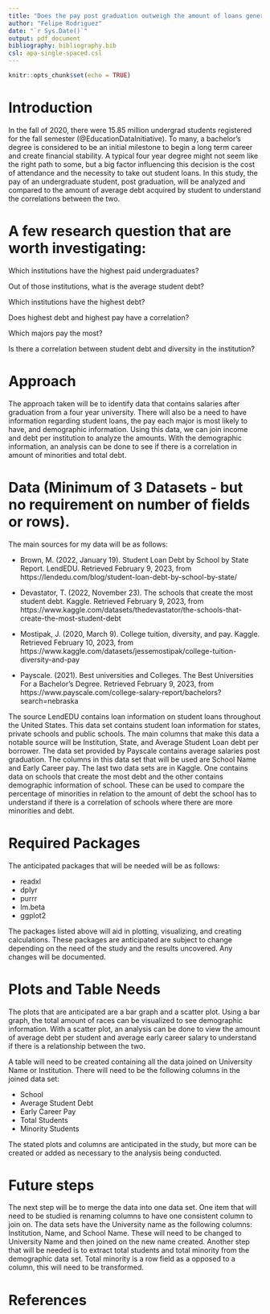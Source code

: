 ```yaml
---
title: "Does the pay post graduation outweigh the amount of loans generated?"
author: "Felipe Rodriguez"
date: "`r Sys.Date()`"
output: pdf_document
bibliography: bibliography.bib
csl: apa-single-spaced.csl
---
```


```r
knitr::opts_chunk$set(echo = TRUE)
```

# Introduction

In the fall of 2020, there were 15.85 million undergrad students registered for the fall semester (@EducationDataInitiative). To many, a bachelor's degree is considered to be an initial milestone to begin a long term career and create financial stability. A typical four year degree might not seem like the right path to some, but a big factor influencing this decision is the cost of attendance and the necessity to take out student loans. In this study, the pay of an undergraduate student, post graduation, will be analyzed and compared to the amount of average debt acquired by student to understand the correlations between the two.  


# A few research question that are worth investigating:  

Which institutions have the highest paid undergraduates?  

Out of those institutions, what is the average student debt?  

Which institutions have the highest debt? 

Does highest debt and highest pay have a correlation?

Which majors pay the most?

Is there a correlation between student debt and diversity in the institution?  


# Approach  

The approach taken will be to identify data that contains salaries after graduation from a four year university. There will also be a need to have information regarding student loans, the pay each major is most likely to have, and demographic information. Using this data, we can join income and debt per institution to analyze the amounts. With the demographic information, an analysis can be done to see if there is a correlation in amount of minorities and total debt. 

# Data  (Minimum of 3 Datasets - but no requirement on number of fields or rows). 

The main sources for my data will be as follows:  

* Brown, M. (2022, January 19). Student Loan Debt by School by State Report. LendEDU. Retrieved February 9, 2023, from https://lendedu.com/blog/student-loan-debt-by-school-by-state/ 

* Devastator, T. (2022, November 23). The schools that create the most student debt. Kaggle. Retrieved February 9, 2023, from https://www.kaggle.com/datasets/thedevastator/the-schools-that-create-the-most-student-debt 

* Mostipak, J. (2020, March 9). College tuition, diversity, and pay. Kaggle. Retrieved February 10, 2023, from https://www.kaggle.com/datasets/jessemostipak/college-tuition-diversity-and-pay 

* Payscale. (2021). Best universities and Colleges. The Best Universities For a Bachelor’s Degree. Retrieved February 9, 2023, from https://www.payscale.com/college-salary-report/bachelors?search=nebraska 

The source LendEDU contains loan information on student loans throughout the United States. This data set contains student loan information for states, private schools and public schools. The main columns that make this data a notable source will be Institution, State, and Average Student Loan debt per borrower. The data set provided by Payscale contains average salaries post graduation. The columns in this data set that will be used are School Name and Early Career pay. The last two data sets are in Kaggle. One contains data on schools that create the most debt and the other contains demographic information of school. These can be used to compare the percentage of minorities in relation to the amount of debt the school has to understand if there is a correlation of schools where there are more minorities and debt.


# Required Packages

The anticipated packages that will be needed will be as follows: 

* readxl
* dplyr
* purrr
* lm.beta
* ggplot2 

The packages listed above will aid in plotting, visualizing, and creating calculations. These packages are anticipated are subject to change depending on the need of the study and the results uncovered. Any changes will be documented.

# Plots and Table Needs

The plots that are anticipated are a bar graph and a scatter plot. Using a bar graph, the total amount of races can be visualized to see demographic information. With a scatter plot, an analysis can be done to view the amount of average debt per student and average early career salary to understand if there is a relationship between the two.  

A table will need to be created containing all the data joined on University Name or Institution. There will need to be the following columns in the joined data set:

* School
* Average Student Debt
* Early Career Pay
* Total Students
* Minority Students

The stated plots and columns are anticipated in the study, but more can be created or added as necessary to the analysis being conducted. 

# Future steps

The next step will be to merge the data into one data set. One item that will need to be studied is renaming columns to have one consistent column to join on. The data sets have the University name as the following columns: Institution, Name, and School Name. These will need to be changed to University Name and then joined on the new name created. Another step that will be needed is to extract total students and total minority from the demographic data set. Total minority is a row field as a opposed to a column, this will need to be transformed. 

# References


